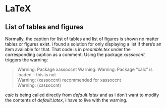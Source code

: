 # LaTeX

## List of tables and figures

Normally, the caption for list of tables and list of figures is shown no matter tables or figures exist. i found a solution for only displaying a list if there's an item available for that. That code is in *preamble.tex* under the corresponding caption as a comment. Using the package *xassoccnt* triggers the warning:

> Warning: Package xassoccnt Warning: Warning: Package "calc" is loaded -- this is not\
> Warning: (xassoccnt)                recommended for xassoccnt\
> Warning: (xassoccnt)                

*calc* is being called directly from *default.latex* and as i don't want to modify the contents of *default.latex*, i have to live with the warning.
